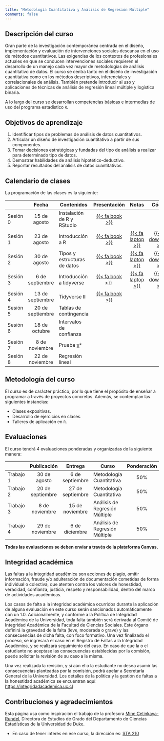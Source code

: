 ```yaml
---
title: "Metodología Cuantitativa y Análisis de Regresión Múltiple"
comments: false
---
```


## Descripción del curso

Gran parte de la investigación contemporánea centrada en el diseño, implementación y evaluación de intervenciones sociales descansa en el uso de métodos cuantitativos. Las exigencias de los contextos de profesionales actuales en que se conducen intervenciones sociales requieren el desarrollo de un manejo cada vez mayor de metodologías de análisis cuantitativo de datos. El curso se centra tanto en el diseño de investigación cuantitativa como en los métodos descriptivos, inferenciales y correlacionales de análisis. También pretende introducir al uso y aplicaciones de técnicas de análisis de regresión lineal múltiple y logística binaria.

A lo largo del curso se desarrollan competencias básicas e intermedias de uso del programa estadístico `R`.

## Objetivos de aprendizaje

1.  Identificar tipos de problemas de análisis de datos cuantitativos.
2.  Articular un diseño de investigación cuantitativo a partir de sus componentes.
3.  Tomar decisiones estratégicas y fundadas del tipo de análisis a realizar para determinado tipo de datos.
4.  Demostrar habilidades de análisis hipotético-deductivo.
5.  Reportar resultados del análisis de datos cuantitativos.

## Calendario de clases

La programación de las clases es la siguiente:

|          |      Fecha       | Contenidos                   |                                                         Presentación                                                         |                                                                Notas                                                                 |                                                       Código                                                       |
|------------|:----------:|------------|:----------:|:----------:|:----------:|
| Sesión 0 |   15 de agosto   | Instalación de R y RStudio   | <a href="/slides/clase-0/clase_0_presentación.html" title = "Ver clase en otra pestaña" target="_blank">{{< fa book >}}</a>  |                                                                                                                                      |                                                                                                                    |
| Sesión 1 |   23 de agosto   | Introducción a R             | <a href="/slides/clase-1/clase_1_presentación.html" title = "Ver clase en otra pestaña" target="_blank">{{< fa book >}}</a>  | <a href="/notes/clase_1_notas/clase_1_notas.html" title = "Ver notas de clase en otra pestaña" target="_blank">{{< fa laptop >}}</a> | <a href="/codes/clase_1_código.R" download="Clase_1_Código.R" title = "Descargar código"> {{< fa download >}} </a> |
| Sesión 2 |   30 de agosto   | Tipos y estructuras de datos | <a href="/slides/clase-2/clase_2_presentación.html" title = "Ver clase en otra pestaña" target="_blank">{{< fa book >}}</a>  | <a href="/notes/clase_2_notas/clase_2_notas.html" title = "Ver notas de clase en otra pestaña" target="_blank">{{< fa laptop >}}</a> | <a href="/codes/clase_2_código.R" download="Clase_2_Código.R" title = "Descargar código"> {{< fa download >}} </a> |
| Sesión 3 | 6 de septiembre  | Introducción a tidyverse     | <a href="/slides/clase-3/clase_3_presentación.html" title = "Ver clase en otra pestaña" target="_blank">{{< fa book >}}</a> ️ | <a href="/notes/clase_3_notas/clase_3_notas.html" title = "Ver notas de clase en otra pestaña" target="_blank">{{< fa laptop >}}</a> | <a href="/codes/clase_3_código.R" download="Clase_3_Código.R" title = "Descargar código"> {{< fa download >}} </a> |
| Sesión 4 | 13 de septiembre | Tidyverse II                 | <a href="/slides/clase-4/clase_4_presentación.html" title = "Ver clase en otra pestaña" target="_blank">{{< fa book >}}</a>  |                                                                                                                                      |                                                                                                                    |
| Sesión 5 | 20 de septiembre | Tablas de contingencia       |                                                                                                                              |                                                                                                                                      |                                                                                                                    |
| Sesión 6 |  18 de octubre   | Intervalos de confianza      |                                                                                                                              |                                                                                                                                      |                                                                                                                    |
| Sesión 7 |  8 de noviembre  | Prueba χ²                    |                                                                                                                              |                                                                                                                                      |                                                                                                                    |
| Sesión 8 | 22 de noviembre  | Regresión lineal             |                                                                                                                              |                                                                                                                                      |                                                                                                                    |

## Metodología del curso

El curso es de carácter práctico, por lo que tiene el propósito de enseñar a programar a través de proyectos concretos. Además, se contemplan las siguientes instancias:

-   Clases expositivas.
-   Desarrollo de ejercicios en clases.
-   Talleres de aplicación en `R`.

## Evaluaciones

El curso tendrá 4 evaluaciones ponderadas y organizadas de la siguiente manera:

|           |   Publicación    |     Entrega      | Curso                          | Ponderación |                                                           Evaluación                                                           | Solución |
|-----------|:---------:|:---------:|-----------|:---------:|:---------:|:---------:|
| Trabajo 1 |   30 de agosto   | 6 de septiembre  | Metodología Cuantitativa       |     50%     | <a href="/exams/trabajo_1/trabajo_1_tsm301.html" title = "Ver trabajo 1 en otra pestaña" target="_blank">{{< fa pencil >}}</a> |          |
| Trabajo 2 | 20 de septiembre | 27 de septiembre | Metodología Cuantitativa       |     50%     |                                                                                                                                |          |
| Trabajo 3 |  8 de noviembre  | 15 de noviembre  | Análisis de Regresión Múltiple |     50%     |                                                                                                                                |          |
| Trabajo 4 | 29 de noviembre  |  6 de diciembre  | Análisis de Regresión Múltiple |     50%     |                                                                                                                                |          |

**Todas las evaluaciones se deben enviar a través de la plataforma Canvas.**

## Integridad académica

Las faltas a la integridad académica son acciones de plagio, omitir información, fraude y/o adulteración de documentación cometidas de forma individual o colectiva, que atenten contra los valores de honestidad, veracidad, confianza, justicia, respeto y responsabilidad, dentro del marco de actividades académicas.

Los casos de falta a la integridad académica ocurridos durante la aplicación de alguna evaluación en este curso serán sancionados automáticamente con un 1.0. Adicionalmente, y conforme a la Política de Integridad Académica de la Universidad, toda falta también será derivada al Comité de Integridad Académica de la Facultad de Ciencias Sociales. Este órgano definirá la gravedad de la falta (leve, moderada o grave) y las consecuencias de dicha falta, con foco formativo. Una vez finalizado el proceso, se ingresará el caso en el Registro de Faltas a la Integridad Académica, y se realizará seguimiento del caso. En caso de que la o el estudiante no aceptase las consecuencias establecidas por la comisión, puede solicitar la revisión de su caso a la misma.

Una vez realizada la revisión, y si aún el o la estudiante no desea asumir las consecuencias planteadas por la comisión, podrá apelar a Secretaría General de la Universidad. Los detalles de la política y la gestión de faltas a la honestidad académica se encuentran aquí: <https://integridadacademica.uc.cl>

## Contribuciones y agradecimientos

Esta página usa como inspiración el trabajo de la profesora [Mine Çetinkaya-Rundel](https://mine-cr.com/), Directora de Estudios de Grado del Departamento de Ciencias Estadísticas de la Universidad de Duke.

-   En caso de tener interés en ese curso, la dirección es: [STA 210](https://sta210-s22.github.io/website/)
